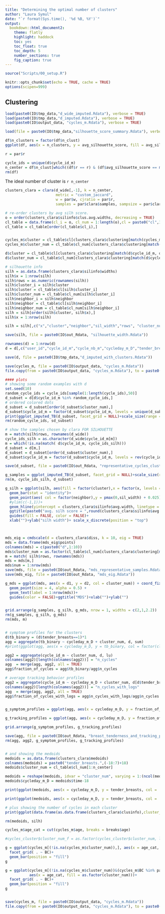 ```yaml
---
title: "Determining the optimal number of clusters"
author: "Laura Symul"
date: "`r format(Sys.time(), '%d %B, %Y')`"
output: 
  bookdown::html_document2: 
    theme: flatly
    highlight: haddock
    toc: yes
    toc_float: true
    toc_depth: 5
    number_sections: true
    fig_caption: true
---
```




```r
source("Scripts/00_setup.R")
```


```r
knitr::opts_chunk$set(echo = TRUE, cache = TRUE)
options(scipen=999)
```


## Clustering


```r

load(paste0(IO$tmp_data,"d_wide_imputed.Rdata"), verbose = TRUE)
load(paste0(IO$tmp_data,"d_imputed.Rdata"), verbose = TRUE)
load(paste0(IO$output_data, "cycles_m.Rdata"), verbose = TRUE)

```



```r
load(file = paste0(IO$tmp_data,"silhouette_score_summary.Rdata"), verbose = TRUE)
```

```r
df$n_clusters = factor(df$n_clust)
ggplot(df, aes(x = n_clusters, y = avg_silhouette_score, fill = avg_silhouette_score)) + geom_bar(stat = "identity")+ facet_grid(r ~ .)
```



```r
r = par$r

cycle_ids = unique(d$cycle_id_m)
n_center = df$n_clust[which((df$r == r) & (df$avg_silhouette_score == max(df$avg_silhouette_score[df$r == r])))]
rm(df)
```

The ideal number of cluster is `r n_center`

```r
clusters_clara = clara(d_wide[,-1], k = n_center, 
                       metric = "custom_jaccard", 
                       w = par$w, cjratio = par$r,
                       samples = par$clara$samples, sampsize = par$clara$sampsize)

# re-order clusters by avg silh score.
o = order(clusters_clara$silinfo$clus.avg.widths, decreasing = TRUE)
cl_table = data.frame(cl_i = o, cl_num = 1:length(o),cl = paste0("cl",1:length(o)))
cl_table = cl_table[order(cl_table$cl_i),]


cycles_m$cluster = cl_table$cl[clusters_clara$clustering[match(cycles_m$cycle_id_m, d_wide$cycle_id_m)]]
cycles_m$cluster_num = cl_table$cl_num[clusters_clara$clustering[match(cycles_m$cycle_id_m, d_wide$cycle_id_m)]]

d$cluster = cl_table$cl[clusters_clara$clustering[match(d$cycle_id_m, d_wide$cycle_id_m)]]
d$cluster_num = cl_table$cl_num[clusters_clara$clustering[match(d$cycle_id_m, d_wide$cycle_id_m)]]

# silhouette info
silh = as.data.frame(clusters_clara$silinfo$widths)
silh$x = 1:nrow(silh)
silh$rows = as.numeric(rownames(silh))
silh$cluster_i = silh$cluster
silh$cluster = cl_table$cl[silh$cluster_i]
silh$cluster_num = cl_table$cl_num[silh$cluster_i]
silh$neighbor_i = silh$neighbor
silh$neighbor = cl_table$cl[silh$neighbor_i]
silh$neighbor_num = cl_table$cl_num[silh$neighbor_i]
silh = silh[order(silh$cluster, silh$x),]
silh$x = 1:nrow(silh)

silh = silh[,c("x","cluster","neighbor","sil_width","rows", "cluster_num","neighbor")]

save(silh, file = paste0(IO$out_Rdata, "silhouette_width.Rdata"))
```


```r
rownames(d) = 1:nrow(d)
d = d[,c("user_id","cycle_id_m","cycle_nb_m","cycleday_m_D","tender_breasts","cluster","cluster_num")]

save(d, file = paste0(IO$tmp_data,"d_imputed_with_clusters.Rdata"))

save(cycles_m, file = paste0(IO$output_data, "cycles_m.Rdata"))
file.copy(from = paste0(IO$output_data, "cycles_m.Rdata"), to = paste0(IO$tmp_data, "cycles_m_with_clusters.Rdata"))

```





```r

#### plots
# showing some random examples with d
set.seed(10)
random_cycle_ids = cycle_ids[sample(1:length(cycle_ids),50)]
d_subset = d[d$cycle_id_m %in% random_cycle_ids,]
# ordered colored dots
d_subset = d_subset[order(d_subset$cluster_num),]
d_subset$cycle_id_m = factor(d_subset$cycle_id_m, levels = unique(d_subset$cycle_id_m))
print(ggplot_imputed_TB(d_subset, facet_grid = NULL)+scale_size(range = c(2,2)))
rm(random_cycle_ids, sd_subset)

# show the samples chosen by clara FOR SILHOUETTE
m = match(silh$rows, rownames(d_wide))
cycle_ids_silh = as.character(d_wide$cycle_id_m[m])
m = which(!is.na(match( d$cycle_id_m, cycle_ids_silh)))
d_subset = d[m,]
d_subset = d_subset[order(d_subset$cluster_num),]
d_subset$cycle_id_m = factor(d_subset$cycle_id_m, levels = rev(cycle_ids_silh))

save(d_subset, file = paste0(IO$out_Rdata, "representative_cycles_clusters.Rdata"))

g_samples = ggplot_imputed_TB(d_subset, facet_grid = NULL)+scale_size(range = c(2,2)) + ggtitle(paste0("r = ",r))
rm(m, cycle_ids_silh, d_subset)

g_silh = ggplot(silh, aes(fill = factor(cluster),x = factor(x, levels =rev(x)), y = sil_width)) + coord_flip()+
  geom_bar(stat = "identity")+
  geom_point(aes( col = factor(neighbor),y = pmax(0,sil_width) + 0.025), size = 3)+
  #ylim(c(-1,1))+
  geom_hline(yintercept = clusters_clara$silinfo$avg.width, linetype = 2)+ 
  ggtitle(paste0("avg. silh score = ",round(clusters_clara$silinfo$avg.width,digits = 3)))+
  guides(fill = FALSE, color = FALSE)+
  xlab("")+ylab("silh width")+ scale_x_discrete(position = "top")



mds_eig = cmdscale(d = clusters_clara$diss, k = 10, eig = TRUE)
mds = data.frame(mds_eig$points)
colnames(mds) = c(paste0("d",1:10))
mds$cluster_num = as.factor(cl_table$cl_num[clusters_clara$clustering[match(rownames(mds), names(clusters_clara$clustering))]])
m = match( silh$rows, rownames(mds))
mds = mds[m,]
mds$num = 1:nrow(mds)
save(mds, file = paste0(IO$out_Rdata, "mds_representative_samples.Rdata"))
save(mds_eig, file = paste0(IO$out_Rdata, "mds_eig.Rdata"))

g_mds = ggplot(mds, aes(x = d1, y = d2, col = cluster_num)) + coord_fixed()+
  geom_point(size = 4, alpha = 0.5) + 
  geom_text(label = 1:nrow(mds))+
  guides(color = FALSE)+ggtitle("MDS")+xlab("")+ylab("")


grid.arrange(g_samples, g_silh, g_mds, nrow = 1, widths = c(2,1,2.2))
rm(g_samples, g_silh, g_mds)
rm(mds, m)


# symptom profiles for the clusters
d$tb_binary = (d$tender_breasts==1)*1
agg = aggregate(tb_binary ~ cycleday_m_D + cluster_num, d, sum)
#print(ggplot(agg, aes(x = cycleday_m_D, y = tb_binary, col = factor(cluster_num))) + geom_line() + facet_grid(cluster_num ~.))

agg2 = aggregate(cycle_id_m ~ cluster_num, d, lu)
colnames(agg2)[length(colnames(agg2))] = "n_cycles"
agg  = merge(agg, agg2, all = TRUE)
agg$fraction_of_cycles = agg$tb_binary/agg$n_cycles

# average tracking behavior profiles 
agg2 = aggregate(cycle_id_m ~ cycleday_m_D + cluster_num, d[d$tender_breasts>=0,],lu)
colnames(agg2)[length(colnames(agg2))] = "n_cycles_with_logs"
agg  = merge(agg, agg2, all = TRUE)
agg$fraction_of_cycles_with_logs = agg$n_cycles_with_logs/agg$n_cycles


g_symptom_profiles = ggplot(agg, aes(x = cycleday_m_D, y = fraction_of_cycles, col = factor(cluster_num))) + geom_point(size = 0.6) + geom_line()

g_tracking_profiles = ggplot(agg, aes(x = cycleday_m_D, y = fraction_of_cycles_with_logs, col = factor(cluster_num))) + geom_point(size = 0.6) + geom_line() + ylim(c(0,1))

grid.arrange(g_symptom_profiles, g_tracking_profiles)

save(agg, file = paste0(IO$out_Rdata, "breast_tenderness_and_tracking_profiles_per_clusters_clara.Rdata"))
rm(agg, agg2, g_symptom_profiles, g_tracking_profiles)


# and showing the medoids
medoids = as.data.frame(clusters_clara$medoids)
colnames(medoids) = paste0("tender_breasts.",(-18:7)+18)
medoids$cluster_num = cl_table$cl_num[1:n_center]

medoids = reshape(medoids, idvar = "cluster_num", varying = 1:(ncol(medoids)-1), direction = "long")
medoids$cycleday_m_D = medoids$time-18

print(ggplot(medoids, aes(x = cycleday_m_D, y = tender_breasts, col =  factor(cluster_num)))+geom_hline(yintercept = 0, col = "gray") + geom_line(size = 1.5)+ facet_grid(cluster_num ~.))

print(ggplot(medoids, aes(x = cycleday_m_D, y = tender_breasts, col =  factor(cluster_num)))+geom_hline(yintercept = 0, col = "gray") + geom_line(size = 1.5, alpha = 0.5))

# plus showing the number of cycles in each cluster
print(ggplot(data.frame(as.data.frame(clusters_clara$clusinfo),cluster_num = cl_table$cl_num), aes(x = cluster_num, y = size, fill = factor(cluster_num))) + geom_bar(stat = "identity")+ guides(fill = FALSE))

rm(medoids, silh)

```





```r

cycles_m$age_cat = cut(cycles_m$age, breaks = breaks$age)

#cycles_cluster$cluster_num_f = as.factor(cycles_cluster$cluster_num, levels = c(3,2,1,4))

g = ggplot(cycles_m[(!is.na(cycles_m$cluster_num)),], aes(x = age_cat, fill = as.factor(cluster_num)))+
  facet_grid( . ~ BC)+
  geom_bar(position = "fill")
g

g = ggplot(cycles_m[(!is.na(cycles_m$cluster_num))&(cycles_m$BC %in% par$BC_dict$name),], 
           aes(x = age_cat, fill = as.factor(cluster_num)))+
  facet_grid( . ~ BC)+
  geom_bar(position = "fill")
g


save(cycles_m, file = paste0(IO$output_data, "cycles_m.Rdata"))
file.copy(from = paste0(IO$output_data, "cycles_m.Rdata"), to = paste0(IO$tmp_data, "cycles_m_with_clusters_and_age_cat.Rdata"))


```


